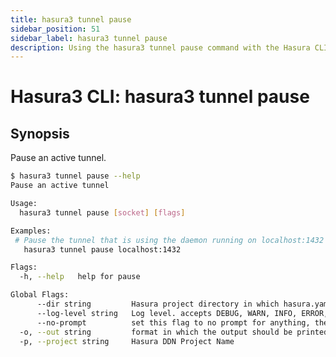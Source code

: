 ```yaml
---
title: hasura3 tunnel pause
sidebar_position: 51
sidebar_label: hasura3 tunnel pause
description: Using the hasura3 tunnel pause command with the Hasura CLI
---
```


# Hasura3 CLI: hasura3 tunnel pause 

## Synopsis
Pause an active tunnel.

```bash
$ hasura3 tunnel pause --help
Pause an active tunnel

Usage:
  hasura3 tunnel pause [socket] [flags]

Examples:
 # Pause the tunnel that is using the daemon running on localhost:1432
   hasura3 tunnel pause localhost:1432

Flags:
  -h, --help   help for pause

Global Flags:
      --dir string         Hasura project directory in which hasura.yaml is present (default ".")
      --log-level string   Log level. accepts DEBUG, WARN, INFO, ERROR, FATAL (default "INFO")
      --no-prompt          set this flag to no prompt for anything, the command fails if any input is missing
  -o, --out string         format in which the output should be printed, accepts table, json and yaml (default "table")
  -p, --project string     Hasura DDN Project Name
```

